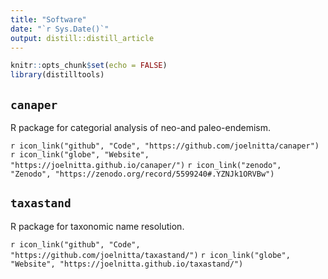 ```yaml
---
title: "Software"
date: "`r Sys.Date()`"
output: distill::distill_article
---
```


```r
knitr::opts_chunk$set(echo = FALSE)
library(distilltools)
```

## `canaper`

R package for categorial analysis of neo-and paleo-endemism.

`r icon_link("github", "Code", "https://github.com/joelnitta/canaper")`
`r icon_link("globe", "Website", "https://joelnitta.github.io/canaper/")`
`r icon_link("zenodo", "Zenodo", "https://zenodo.org/record/5599240#.YZNJk1ORVBw")`

## `taxastand`

R package for taxonomic name resolution.

`r icon_link("github", "Code", "https://github.com/joelnitta/taxastand/")`
`r icon_link("globe", "Website", "https://joelnitta.github.io/taxastand/")`
